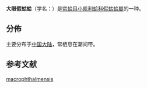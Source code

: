 {{Speciesbox
| taxon = Pseudopythina macrophthalmensis
| authority = Morton et Scott
}}
'''大眼假蛄蛤'''（学名：''{{lang|la|Pseudopythina macrophthalmensis}}''）是[[帘蛤目|帘蛤目]][[小凯利蛤科|小凯利蛤科]][[假蛄蛤屬|假蛄蛤屬]]的一种{{r|shell_3746}}。

==分佈==
主要分布于[[中国大陆|中国大陆]]，常栖息在潮间带{{r|shell_3746}}。

==参考文献==
{{reflist |refs=
<ref name="shell_3746">{{cite web
 |url=http://shell.sinica.edu.tw/chinese/shellbase_detail.php?science_no=3746
 |title=国际贝库：大假蛄蛤
 |publisher=台湾贝类资料库
 |accessdate=2009-08-11
 |archive-date=2016-09-19
 |archive-url=https://web.archive.org/web/20160919163959/http://shell.sinica.edu.tw/chinese/shellbase_detail.php?science_no=3746
 |dead-url=no
 }}</ref>
}}
{{Taxonbar|from=Q10933573}}

[[Category:假蛄蛤屬|macrophthalmensis]]